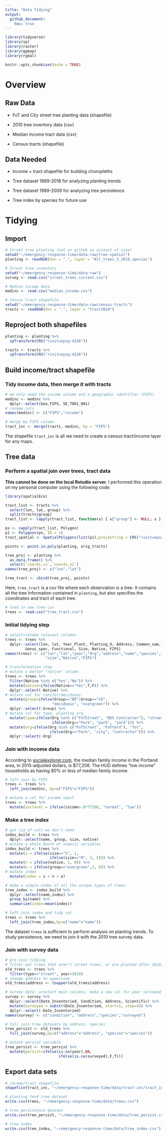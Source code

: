 ```yaml
---
title: "Data Tidying"
output: 
  github_document:
    toc: true
---
```


```r
library(tidyverse)
library(sp)
library(raster)
library(ggmap)
library(rgdal)

knitr::opts_chunk$set(echo = TRUE)
```

# Overview

## Raw Data

* FoT and City street tree planting data (shapefile)

* 2010 tree inventory data (csv)

* Median income tract data (csv)

* Census tracts (shapefile)

## Data Needed

* Income + tract shapefile for building choropleths

* Tree dataset 1989-2018 for analyzing planting trends

* Tree dataset 1989-2009 for analyzing tree persistence

* Tree index by species for future use

# Tidying

## Import

```r
# Street tree planting (not on github on account of size)
setwd("~/emergency-response-time/data-raw/tree-spatial")
planting <- readOGR(dsn = ".", layer = "All_trees_3_2018_species")

# Street tree inventory
setwd("~/emergency-response-time/data-raw")
survey <- read.csv("street_trees_current.csv")

# Median income data
medinc <- read.csv("median_income.csv")

# Census tract shapefile
setwd("~/emergency-response-time/data-raw/census-tracts")
tracts <- readOGR(dsn = ".", layer = "tract2010")
```

## Reproject both shapefiles

```r
planting <- planting %>%
  spTransform(CRS("+init=epsg:4326"))

tracts <- tracts %>%
  spTransform(CRS("+init=epsg:4326"))
```

## Build income/tract shapefile

### Tidy income data, then merge it with tracts

```r
# we only need the income column and a geographic identifier (FIPS)
medinc <- medinc %>%
  dplyr::select(Geo_FIPS, SE_T061_001)
# rename cols
names(medinc) <- c("FIPS","income")

# merge by FIPS column
tract_inc <- merge(tracts, medinc, by = "FIPS")
```

The shapefile `tract_inc` is all we need to create a census tract/income layer for any maps.

## Tree data

### Perform a spatial join over trees, tract data

**This cannot be done on the local Rstudio server.** I performed this operation on my personal computer using the following code:

```r
library(spatialEco)

tract_list <- tracts %>%
  select(lon, lat, group) %>%
  split(tracts$group)
tract_list <- lapply(tract_list, function(x) { x["group"] <- NULL; x })

ps <- sapply(tract_list, Polygon)
p1 <- Polygons(ps, ID = 1)
tract_spatial <- SpatialPolygons(list(p1),proj4string = CRS("+init=epsg:4326"))

points <- point.in.poly(planting, orig_tracts)

tree_proj <- planting %>%
  as.data.frame() %>%
  select(`coords.x1`,`coords.x2`)
names(tree_proj) <- c("lon","lat")

tree_tract <- cbind(tree_proj, points)
```
Here, `tree_tract` is a csv file where each observation is a tree.  It contains all the tree information contained in `planting`, but also specifies the coordinates and tract of each tree.

```r
# load in new tree csv
trees <- read.csv("tree_tract.csv")
```

### Initial tidying step

```r
# select+rename relevant columns
trees <- trees %>%
  dplyr::select(lon, lat, Year_Plant, Planting_O, Address, Common_nam,
         Genus_spec, Functional, Size, Native, FIPS)
names(trees) <- c("lon","lat","year","Org","address","name","species","Group",
                  "size","Native","FIPS")

# transformation step
# mutate a better "native" column
trees <- trees %>%
  filter(Native %in% c("Yes","No")) %>%
  mutate(native=ifelse(Native=="Yes",T,F)) %>%
  dplyr::select(-Native) %>%
# mutate col for conifer/deciduous
  mutate(group=ifelse(Group=="BD"|Group=="CD", 
                     "deciduous", "evergreen")) %>%
  dplyr::select(-Group) %>%
# mutate col for type, planting org
  mutate(type=ifelse(Org %in% c("FoTStreet", "BES Contractor"), "street",
                     ifelse(Org=="Park", "park", "yard"))) %>%
  mutate(org=ifelse(Org %in% c("FoTStreet", "FoTYard"), "fot",
                    ifelse(Org=="Park", "city", "contractor"))) %>%
  dplyr::select(-Org)
```

### Join with income data

According to [socialexplorer.com](https://www.socialexplorer.com/tables/ACS2015/R11672836), the median family income in the Portland area, in 2015-adjusted dollars, is $77,208. The HUD defines "low income" households as having 80% or less of median family income.

```r
# left-join by FIPS
trees <- trees %>%
  left_join(medinc, by=c("FIPS"="FIPS"))

# mutate a col for income leevl
trees <- trees %>%
  mutate(inclevel = ifelse(income>.8*77208, "normal", "low"))
```

### Make a tree index

```r
# get rid of cols we don't need
index_build <- trees %>%
  dplyr::select(name, group, size, native)
# mutate a whole bunch of numeric variables
index_build <- trees %>%
  mutate(s = ifelse(size=="S", 1,
                    ifelse(size=="M", 3, 5))) %>%
  mutate(n = ifelse(native, 1, 0)) %>%
  mutate(e = ifelse(group=="evergreen",2, 0)) %>%
# mutate index
  mutate(index = s + n + e)

# make a simple index of all the unique types of trees
tree_index <- index_build %>%
  dplyr::select(name,index) %>%
  group_by(name) %>%
  summarize(index=mean(index))

# left join index and tidy set
trees <- trees %>%
  left_join(tree_index,by=c("name"="name"))
```

The dataset `trees` is sufficient to perform analysis on planting trends.  To study persistence, we need to join it with the 2010 tree survey data.

### Join with survey data

```r
# pre-join tidying
# filter out trees that aren't street trees, or are planted after 2010, mutate origin
old_trees <- trees %>%
  filter(type=="street", year<2010)
# change address to uppercase
old_trees$address <- toupper(old_trees$address)

# survey data: unselect most columns, make a new col for year surveyed
survey <- survey %>%
  dplyr::select(Date_Inventoried, Condition, Address, Scientific) %>%
  mutate(surveyed = substr(Date_Inventoried, start=1, stop=4)) %>%
  dplyr::select(-Date_Inventoried)
names(survey) <- c("condition", "address","species","surveyed")
```

```r
# full join tree datasets by address, species
tree_persist <- old_trees %>%
  full_join(survey,by=c("address"="address", "species"="species"))

# mutate persist variable
tree_persist <- tree_persist %>%
  mutate(persist=ifelse(is.na(year),NA,
                        ifelse(is.na(surveyed),F,T)))
```

## Export data sets

```r
# income/tract shapefile
shapefile(tract_inc, "~/emergency-response-time/data/tract-inc/tract_inc.shp")

# planting tend tree dataset
write.csv(trees, "~/emergency-response-time/data/trees.csv")

# tree persistence dataset
write.csv(tree_persist, "~/emergency-response-time/data/tree_persist.csv")

# tree index
write.csv(tree_index, "~/emergency-response-time/data/tree_index.csv")
```


